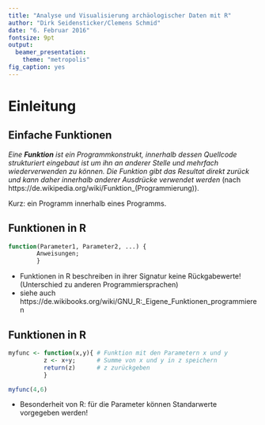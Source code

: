 ```yaml
---
title: "Analyse und Visualisierung archäologischer Daten mit R"
author: "Dirk Seidensticker/Clemens Schmid"
date: "6. Februar 2016"
fontsize: 9pt
output:
  beamer_presentation:
    theme: "metropolis"
fig_caption: yes
---
```



# Einleitung
## Einfache Funktionen

*Eine **Funktion** ist ein Programmkonstrukt, innerhalb dessen Quellcode strukturiert eingebaut ist um ihn an anderer Stelle und mehrfach wiederverwenden zu können. Die Funktion gibt das Resultat direkt zurück und kann daher innerhalb anderer Ausdrücke verwendet werden* (nach https://de.wikipedia.org/wiki/Funktion_(Programmierung)).

Kurz: ein Programm innerhalb eines Programms.

## Funktionen in R

```r
function(Parameter1, Parameter2, ...) {
        Anweisungen;
        }
```

* Funktionen in R beschreiben in ihrer Signatur keine Rückgabewerte! (Unterschied zu anderen Programmiersprachen)
* siehe auch https://de.wikibooks.org/wiki/GNU_R:_Eigene_Funktionen_programmieren

## Funktionen in R

```r
myfunc <- function(x,y){ # Funktion mit den Parametern x und y
          z <- x+y;      # Summe von x und y in z speichern
          return(z)      # z zurückgeben
          }

myfunc(4,6)
```

* Besonderheit von R: für die Parameter können Standarwerte vorgegeben werden!
